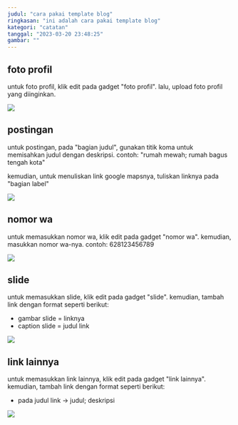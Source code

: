 ```yaml
---
judul: "cara pakai template blog"
ringkasan: "ini adalah cara pakai template blog"
kategori: "catatan"
tanggal: "2023-03-20 23:48:25"
gambar: ""
---
```


## foto profil

untuk foto profil, klik edit pada gadget "foto profil". lalu, upload foto profil yang diinginkan.

![](/gambar-untuk-postingan/foto-profil-gadget.png)

## postingan

untuk postingan, pada "bagian judul", gunakan titik koma untuk memisahkan judul dengan deskripsi. contoh: "rumah mewah; rumah bagus tengah kota"

kemudian, untuk menuliskan link google mapsnya, tuliskan linknya pada "bagian label"

![](/gambar-untuk-postingan/isinya.png)

## nomor wa

untuk memasukkan nomor wa, klik edit pada gadget "nomor wa". kemudian, masukkan nomor wa-nya. contoh: 628123456789

![](/gambar-untuk-postingan/nomor-wa.png)

## slide

untuk memasukkan slide, klik edit pada gadget "slide". kemudian, tambah link dengan format seperti berikut:

- gambar slide = linknya
- caption slide = judul link

![](/gambar-untuk-postingan/link-slide.png)

## link lainnya

untuk memasukkan link lainnya, klik edit pada gadget "link lainnya". kemudian, tambah link dengan format seperti berikut:

- pada judul link -> judul; deskripsi

![](/gambar-untuk-postingan/link-link.png)
